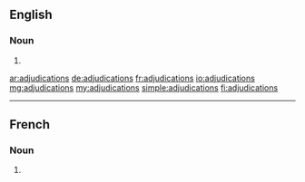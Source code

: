 ==English==

===Noun===
{{head|en|plural}}

# {{plural of|adjudication|lang=en}}

[[ar:adjudications]]
[[de:adjudications]]
[[fr:adjudications]]
[[io:adjudications]]
[[mg:adjudications]]
[[my:adjudications]]
[[simple:adjudications]]
[[fi:adjudications]]

----
==French==

===Noun===
{{head|fr|plural|g=f}}

# {{plural of|adjudication|lang=fr}}
{{rfc-auto}}